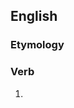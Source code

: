 ==English==

===Etymology===
{{suffix|bid|eth|lang=en}}

===Verb===
{{head|en|verb form}}

# {{en-archaic third-person singular of|bid}}